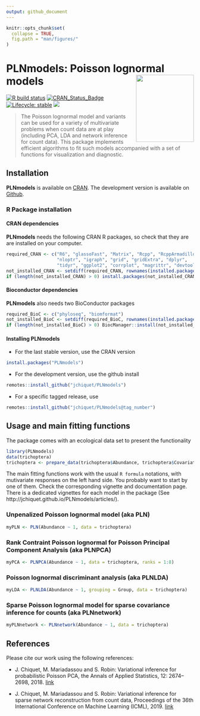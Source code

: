 ```yaml
---
output: github_document
---
```


```r
knitr::opts_chunk$set(
  collapse = TRUE,
  fig.path = "man/figures/"
)
```

# PLNmodels: Poisson lognormal models <img src="man/figures/logo.png" align="right" width="155" height="180"/>

<!-- badges: start -->
[![R build status](https://github.com/jchiquet/PLNmodels/workflows/R-CMD-check/badge.svg)](https://github.com/jchiquet/PLNmodels/actions)
[![CRAN_Status_Badge](http://www.r-pkg.org/badges/version/PLNmodels)](https://cran.r-project.org/package=PLNmodels)
[![Lifecycle: stable](https://img.shields.io/badge/lifecycle-stable-blue.svg)](https://www.tidyverse.org/lifecycle/#stable)
[![](https://img.shields.io/github/last-commit/jchiquet/PLNmodels.svg)](https://github.com/jchiquet/PLNmodels/commits/master)
<!-- badges: end -->

> The Poisson lognormal model and variants can be used for a variety of multivariate problems when count data are at play (including PCA, LDA and network inference for count data). This package implements efficient algorithms to fit such models accompanied with a set of functions for visualization and diagnostic. 

## Installation

**PLNmodels** is available on [CRAN](https://cran.r-project.org/package=PLNmodels). The development version is available on [Github](https://github.com/jchiquet/PLNmodels).

### R Package installation

#### CRAN dependencies

**PLNmodels** needs the following CRAN R packages, so check that they are are installed on your computer.

```r
required_CRAN <- c("R6", "glassoFast", "Matrix", "Rcpp", "RcppArmadillo",
                   "nloptr", "igraph", "grid", "gridExtra", "dplyr",
                   "tidyr", "ggplot2", "corrplot", "magrittr", "devtools")
not_installed_CRAN <- setdiff(required_CRAN, rownames(installed.packages()))
if (length(not_installed_CRAN) > 0) install.packages(not_installed_CRAN)
```

#### Bioconductor dependencies

**PLNmodels** also needs two BioConductor packages

```r
required_BioC <- c("phyloseq", "biomformat")
not_installed_BioC <- setdiff(required_BioC, rownames(installed.packages()))
if (length(not_installed_BioC) > 0) BiocManager::install(not_installed_BioC)
```

#### Installing PLNmodels

- For the last stable version, use the CRAN version

```r
install.packages("PLNmodels")
```

- For the development version, use the github install

```r
remotes::install_github("jchiquet/PLNmodels")
```

- For a specific tagged release, use

```r
remotes::install_github("jchiquet/PLNmodels@tag_number")
```

## Usage and main fitting functions

The package comes with an ecological data set to present the functionality 

```r
library(PLNmodels)
data(trichoptera)
trichoptera <- prepare_data(trichoptera$Abundance, trichoptera$Covariate)
```

The main fitting functions work with the usual `R formula` notations, with mutivariate responses on the left hand side. You probably want to start by one of them. Check the corresponding vignette and documentation page. There is a dedicated vignettes for each model in the package (See  http://jchiquet.github.io/PLNmodels/articles/).

### Unpenalized Poisson lognormal model (aka PLN)

```r
myPLN <- PLN(Abundance ~ 1, data = trichoptera)
```

### Rank Contraint Poisson lognormal for Poisson Principal Component Analysis (aka PLNPCA)

```r
myPCA <- PLNPCA(Abundance ~ 1, data = trichoptera, ranks = 1:8)
```

### Poisson lognormal discriminant analysis (aka PLNLDA)

```r
myLDA <- PLNLDA(Abundance ~ 1, grouping = Group, data = trichoptera)
```

### Sparse Poisson lognormal model for sparse covariance inference for counts (aka PLNnetwork)

```r
myPLNnetwork <- PLNnetwork(Abundance ~ 1, data = trichoptera)
```

## References

Please cite our work using the following references:

- J. Chiquet, M. Mariadassou and S. Robin: Variational inference for probabilistic Poisson PCA, the Annals of Applied Statistics, 12: 2674–2698, 2018. [link](http://dx.doi.org/10.1214/18-AOAS1177)

- J. Chiquet, M. Mariadassou and S. Robin: Variational inference for sparse network reconstruction from count data, Proceedings of the 36th International Conference on Machine Learning (ICML), 2019. 
[link](http://proceedings.mlr.press/v97/chiquet19a.html)






